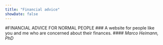 ```yaml
---
title: "Financial advice"
showDate: false
---
```


#FINANCIAL ADVICE FOR NORMAL PEOPLE
### A website for people like you and me who are concerned about their finances.
#### _Marco Heimann, PhD_

